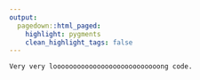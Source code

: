 ```yaml
---
output: 
  pagedown::html_paged: 
    highlight: pygments
    clean_highlight_tags: false
---
```



```.numberLines
Very very looooooooooooooooooooooooooong code.
```